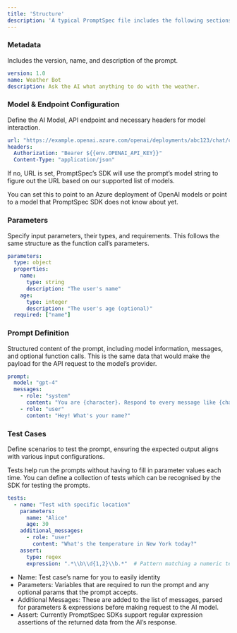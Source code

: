 ```yaml
---
title: 'Structure'
description: 'A typical PromptSpec file includes the following sections.'
---
```


### Metadata

Includes the version, name, and description of the prompt.
```yaml
version: 1.0
name: Weather Bot
description: Ask the AI what anything to do with the weather.
```

### Model & Endpoint Configuration
Define the AI Model, API endpoint and necessary headers for model interaction.
```yaml
url: "https://example.openai.azure.com/openai/deployments/abc123/chat/completions?api-version=2023-11-15"
headers:
  Authorization: "Bearer ${{env.OPENAI_API_KEY}}"
  Content-Type: "application/json"
```
If no, URL is set, PromptSpec’s SDK will use the prompt’s model string to figure out the URL based on our supported list of models.

You can set this to point to an Azure deployment of OpenAI models or point to a model that PromptSpec SDK does not know about yet. 

### Parameters
Specify input parameters, their types, and requirements. This follows the same structure as the function call’s parameters. 
``` yaml
parameters:
  type: object
  properties:
    name:
      type: string
      description: "The user's name"
    age:
      type: integer
      description: "The user's age (optional)"
  required: ["name"]
```

### Prompt Definition
Structured content of the prompt, including model information, messages, and optional function calls. This is the same data that would make the payload for the API request to the model’s provider. 
``` yaml
prompt:
  model: "gpt-4"
  messages:
    - role: "system"
      content: "You are {character}. Respond to every message like {character} would."
    - role: "user"
      content: "Hey! What's your name?"
```




### Test Cases
Define scenarios to test the prompt, ensuring the expected output aligns with various input configurations.

Tests help run the prompts without having to fill in parameter values each time. You can define a collection of tests which can be recognised by the SDK for testing the prompts. 

``` yaml
tests:
  - name: "Test with specific location"
    parameters:
      name: "Alice"
      age: 30
    additional_messages:
      - role: "user"
        content: "What's the temperature in New York today?"
    assert:
      type: regex
      expression: ".*\\b\\d{1,2}\\b.*"  # Pattern matching a numeric temperature value
```

- Name: Test case’s name for you to easily identity
- Parameters: Variables that are required to run the prompt and any optional params that the prompt accepts. 
- Additional Messages: These are added to the list of messages, parsed for parameters & expressions before making request to the AI model. 
- Assert: Currently PromptSpec SDKs support regular expression assertions of the returned data from the AI’s response. 
